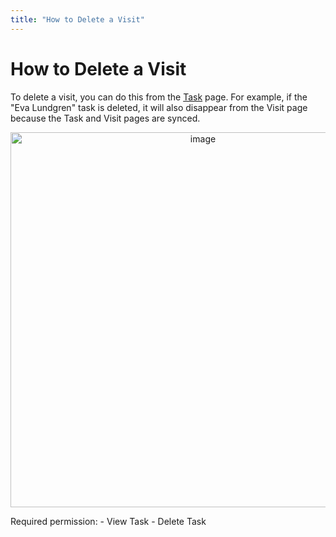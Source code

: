 ```yaml
---
title: "How to Delete a Visit"
---
```


# How to Delete a Visit

To delete a visit, you can do this from the [Task](https://web.mile.app/tasks/task) page. For example, if the "Eva Lundgren" task is deleted, it will also disappear from the Visit page because the Task and Visit pages are synced. <div align="center">
  <img src="https://t3837933.p.clickup-attachments.com/t3837933/38ce1ba2-6eeb-4abb-8b2d-a1b02d461033/image.png" alt="image" width="600" />
</div>

<Note>
Required permission:
- View Task
- Delete Task
</Note>